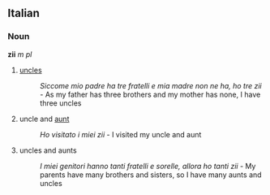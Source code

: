 ==Italian==
===Noun===
'''zii''' ''m pl''

#[[uncle]]s
#:''Siccome mio padre ha tre fratelli e mia madre non ne ha, ho tre zii'' - As my father has three brothers and my mother has none, I have three uncles
#uncle and [[aunt]]
#:''Ho visitato i miei zii'' - I visited my uncle and aunt
#uncles and aunts
#:''I miei genitori hanno tanti fratelli e sorelle, allora ho tanti zii'' - My parents have many brothers and sisters, so I have many aunts and uncles